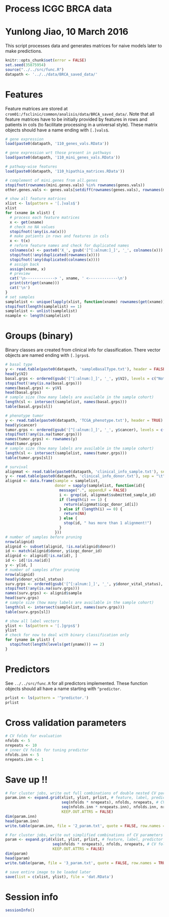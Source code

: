 # Process ICGC BRCA data
# Yunlong Jiao, 10 March 2016

This script processes data and generates matrices for naive models later to make predictions.

```r
knitr::opts_chunk$set(error = FALSE)
set.seed(35875954)
source("../../src/func.R")
datapath <- '../../data/BRCA_saved_data/'
```

# Features

Feature matrices are stored at `crom01:/fsclinic/common/analisis/data/BRCA_saved_data/`. Note that all feature matrices have to be initially provided by features in rows and patients in cols (to facilitate processing in a universal style). These matrix objects should have a name ending with `[.]vals$`.

```r
# gene expression
load(paste0(datapath, '110_genes_vals.RData'))

# gene expression wrt those present in pathways
load(paste0(datapath, '110_mini_genes_vals.RData'))

# pathway-wise features
load(paste0(datapath, '110_hipathia_matrices.RData'))

# complement of mini.genes from all.genes
stopifnot(rownames(mini.genes.vals) %in% rownames(genes.vals))
other.genes.vals <- genes.vals[setdiff(rownames(genes.vals), rownames(mini.genes.vals)), ]

# show all feature matrices
xlist <- ls(pattern = '[.]vals$')
xlist
for (xname in xlist) {
  # process each feature matrices
  x <- get(xname)
  # check no NA values
  stopifnot(!any(is.na(x)))
  # make patients in rows and features in cols
  x <- t(x)
  # reform feature names and check for duplicated names
  colnames(x) <- paste0('X_', gsub('[^[:alnum:]_]', '_', colnames(x)))
  stopifnot(!any(duplicated(rownames(x))))
  stopifnot(!any(duplicated(colnames(x))))
  # assign back
  assign(xname, x)
  # preview
  cat('\n-------------> ', xname, ' <-------------\n')
  print(str(get(xname)))
  cat('\n')
}
# set samples
samplelist <- unique(lapply(xlist, function(xname) rownames(get(xname))))
stopifnot(length(samplelist) == 1)
samplelist <- unlist(samplelist)
nsample <- length(samplelist)
```

# Groups (binary)

Binary classes are created from clinical info for classification. There vector objects are named ending with `[.]grps$`.

```r
# basal type
y <- read.table(paste0(datapath, 'sampleBasalType.txt'), header = FALSE)
head(y$V2)
basal.grps <- ordered(gsub('[^[:alnum:]_]', '_', y$V2), levels = c("Not_Basal", "Basal"), labels = c("neg_NonBasal", "pos_Basal"))
stopifnot(!any(is.na(basal.grps)))
names(basal.grps) <- y$V1
head(basal.grps)
# sample size (how many labels are available in the sample cohort)
length(sl <- intersect(samplelist, names(basal.grps)))
table(basal.grps[sl])

# phenotype tumor
y <- read.table(paste0(datapath, 'TCGA_phenotype.txt'), header = TRUE)
head(y$cancer)
tumor.grps <- ordered(gsub('[^[:alnum:]_]', '_', y$cancer), levels = c("Normal", "Tumor"), labels = c("neg_Normal", "pos_Tumor"))
stopifnot(!any(is.na(tumor.grps)))
names(tumor.grps) <- rownames(y)
head(tumor.grps)
# sample size (how many labels are available in the sample cohort)
length(sl <- intersect(samplelist, names(tumor.grps)))
table(tumor.grps[sl])

# survival
alignmat <- read.table(paste0(datapath, 'clinical_info_sample.txt'), sep = "\t", quote = "\"", header = TRUE)
y <- read.table(paste0(datapath, 'clinical_info_donor.txt'), sep = "\t", quote = "\"", header = TRUE)
alignid <- data.frame(sample = samplelist, 
                      donor = sapply(samplelist, function(id){
                        message(".", appendLF = FALSE)
                        i <- grep(id, alignmat$submitted_sample_id)
                        if (length(i) == 1) {
                          return(alignmat$icgc_donor_id[i])
                        } else if (length(i) == 0) {
                          return(NA)
                        } else {
                          stop(id, " has more than 1 alignment!")
                        }
                      }))
# number of samples before pruning
nrow(alignid)
alignid <- subset(alignid, !is.na(alignid$donor))
id <- match(alignid$donor, y$icgc_donor_id)
alignid <- alignid[!is.na(id), ]
id <- id[!is.na(id)]
y <- y[id, ]
# number of samples after pruning
nrow(alignid)
head(y$donor_vital_status)
surv.grps <- ordered(gsub('[^[:alnum:]_]', '_', y$donor_vital_status), levels = c("alive", "deceased"), labels = c("neg_alive", "pos_deceased"))
stopifnot(!any(is.na(surv.grps)))
names(surv.grps) <- alignid$sample
head(surv.grps)
# sample size (how many labels are available in the sample cohort)
length(sl <- intersect(samplelist, names(surv.grps)))
table(surv.grps[sl])

# show all label vectors
ylist <- ls(pattern = '[.]grps$')
ylist
# check for now to deal with binary classification only
for (yname in ylist) {
  stopifnot(length(levels(get(yname))) == 2)
}
```

# Predictors

See `../../src/func.R` for all predictors implemented. These function objects should all have a name starting with `^predictor`.

```r
prlist <- ls(pattern = '^predictor.')
prlist
```

# Cross validation parameters

```r
# CV folds for evaluation
nfolds <- 5
nrepeats <- 10
# inner CV folds for tuning predictor
nfolds.inn <- 5
nrepeats.inn <- 1
```

# Save up !!

```r
# For cluster jobs, write out full combinations of double nested CV parameters
param.inn <- expand.grid(xlist, ylist, prlist, # feature, label, predictor
                         seq(nfolds * nrepeats), nfolds, nrepeats, # CV folds for evaluation
                         seq(nfolds.inn * nrepeats.inn), nfolds.inn, nrepeats.inn, # inner CV folds for tuning predictor
                         KEEP.OUT.ATTRS = FALSE)
dim(param.inn)
head(param.inn)
write.table(param.inn, file = '2_param.txt', quote = FALSE, row.names = TRUE, col.names = FALSE, sep = ' ')

# For cluster jobs, write out simplified combinations of CV parameters
param <- expand.grid(xlist, ylist, prlist, # feature, label, predictor
                     seq(nfolds * nrepeats), nfolds, nrepeats, # CV folds for evaluation
                     KEEP.OUT.ATTRS = FALSE)
dim(param)
head(param)
write.table(param, file = '3_param.txt', quote = FALSE, row.names = TRUE, col.names = FALSE, sep = ' ')

# save entire image to be loaded later
save(list = c(xlist, ylist), file = 'dat.RData')
```

# Session info

```r
sessionInfo()
```

